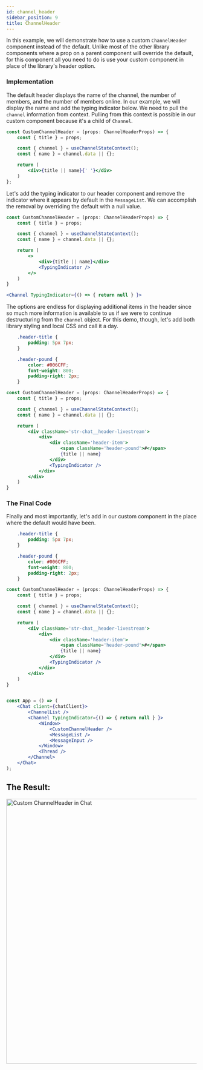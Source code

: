 ```yaml
---
id: channel_header
sidebar_position: 9
title: ChannelHeader
---
```



In this example, we will demonstrate how to use a custom `ChannelHeader` component instead of the default. Unlike most of the other library components where a prop on a parent component will override the default, for this component all you need to do is use
your custom component in place of the library's header option.

### Implementation

The default header displays the name of the channel, the number of members, and the number of members online. In our example, we will display the name and add the typing indicator below. We need to pull the `channel` information from context. Pulling from this context is possible in our
custom component because it's a child of `Channel`.

```jsx
const CustomChannelHeader = (props: ChannelHeaderProps) => {
    const { title } = props;

    const { channel } = useChannelStateContext();
    const { name } = channel.data || {};

    return (
        <div>{title || name}{' '}</div>
    )
};
```

Let's add the typing indicator to our header component and remove the indicator where it appears by default in the `MessageList`. We can accomplish the removal by overriding the default with a null value.

```jsx
const CustomChannelHeader = (props: ChannelHeaderProps) => {
    const { title } = props;

    const { channel } = useChannelStateContext();
    const { name } = channel.data || {};

    return (
        <>
            <div>{title || name}</div>
            <TypingIndicator />
        </>
    )
}

<Channel TypingIndicator={() => { return null } }>
```

The options are endless for displaying additional items in the header since so much more information is available to us if we were to continue destructuring from the `channel` object. For this demo, though, let's add both library styling and local CSS and call it a day.

```css
    .header-title {
        padding: 5px 7px;
    }

    .header-pound {
        color: #006CFF;
        font-weight: 800;
        padding-right: 2px;
    }
```

```jsx
const CustomChannelHeader = (props: ChannelHeaderProps) => {
    const { title } = props;

    const { channel } = useChannelStateContext();
    const { name } = channel.data || {};

    return (
        <div className='str-chat__header-livestream'>
            <div>
                <div className='header-item'>
                    <span className='header-pound'>#</span>
                    {title || name}
                </div>
                <TypingIndicator />
            </div>
        </div>
    )
}
```

### The Final Code

Finally and most importantly, let's add in our custom component in the place where the default would have been.

```css
    .header-title {
        padding: 5px 7px;
    }

    .header-pound {
        color: #006CFF;
        font-weight: 800;
        padding-right: 2px;
    }
```

```jsx
const CustomChannelHeader = (props: ChannelHeaderProps) => {
    const { title } = props;

    const { channel } = useChannelStateContext();
    const { name } = channel.data || {};

    return (
        <div className='str-chat__header-livestream'>
            <div>
                <div className='header-item'>
                    <span className='header-pound'>#</span>
                    {title || name}
                </div>
                <TypingIndicator />
            </div>
        </div>
    )
}
```

```jsx

const App = () => (
    <Chat client={chatClient}>
        <ChannelList />
        <Channel TypingIndicator={() => { return null } }>
            <Window>
                <CustomChannelHeader />
                <MessageList />
                <MessageInput />
            </Window>
            <Thread />
        </Channel>
    </Chat>
);
```

## The Result:

<img src={CustomChannelHeader} alt='Custom ChannelHeader in Chat' width='700' />


